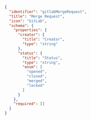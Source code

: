 ```json
{
  "identifier": "gitlabMergeRequest",
  "title": "Merge Request",
  "icon": "GitLab",
  "schema": {
    "properties": {
      "creator": {
        "title": "Creator",
        "type": "string"
      },
      "status": {
        "title": "Status",
        "type": "string",
        "enum": [
          "opened",
          "closed",
          "merged",
          "locked"
        ]
      }
    },
    "required": []
  }
}
```
